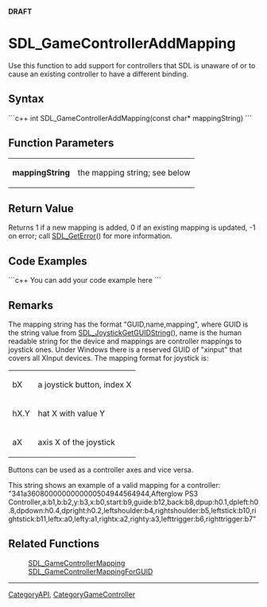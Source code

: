 '''DRAFT'''

<!-- #*^*^*^*^*See http://wiki.libsdl.org/moin.cgi/SGFunctions for details on editing this page*^*^*^*^* -->


= SDL_GameControllerAddMapping =
Use this function to add support for controllers that SDL is unaware of or to cause an existing controller to have a different binding.



== Syntax ==
```c++
int SDL_GameControllerAddMapping(const char* mappingString)
```


== Function Parameters ==
{|
|'''mappingString'''
|the mapping string; see below
|}


== Return Value ==
Returns 1 if a new mapping is added, 0 if an existing mapping is updated, -1 on error; call [[SDL_GetError]]() for more information.


== Code Examples ==
```c++
You can add your code example here
```


== Remarks ==
The mapping string has the format "GUID,name,mapping", where GUID is the string value from [[SDL_JoystickGetGUIDString]](), name is the human readable string for the device and mappings are controller mappings to joystick ones.  Under Windows there is a reserved GUID of "xinput" that covers all XInput devices.  The mapping format for joystick is:
{|
|bX
|a joystick button, index X
|-
|hX.Y
|hat X with value Y
|-
|aX
|axis X of the joystick
|}
Buttons can be used as a controller axes and vice versa.

This string shows an example of a valid mapping for a controller:
"341a3608000000000000504944564944,Afterglow PS3 Controller,a:b1,b:b2,y:b3,x:b0,start:b9,guide:b12,back:b8,dpup:h0.1,dpleft:h0.8,dpdown:h0.4,dpright:h0.2,leftshoulder:b4,rightshoulder:b5,leftstick:b10,rightstick:b11,leftx:a0,lefty:a1,rightx:a2,righty:a3,lefttrigger:b6,righttrigger:b7"


== Related Functions ==
:[[SDL_GameControllerMapping]]
:[[SDL_GameControllerMappingForGUID]]

----
[[CategoryAPI]], [[CategoryGameController]]
